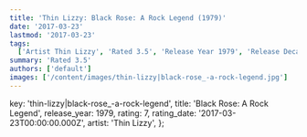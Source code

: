 ```yaml
---
title: 'Thin Lizzy: Black Rose: A Rock Legend (1979)'
date: '2017-03-23'
lastmod: '2017-03-23'
tags:
  ['Artist Thin Lizzy', 'Rated 3.5', 'Release Year 1979', 'Release Decade 1970']
summary: 'Rated 3.5'
authors: ['default']
images: ['/content/images/thin-lizzy|black-rose_-a-rock-legend.jpg']
---
```


  key: 'thin-lizzy|black-rose_-a-rock-legend',
  title: 'Black Rose: A Rock Legend',
  release_year: 1979,
  rating: 7,
  rating_date: '2017-03-23T00:00:00.000Z',
  artist: 'Thin Lizzy',
};

<MusicRating data={data} />
